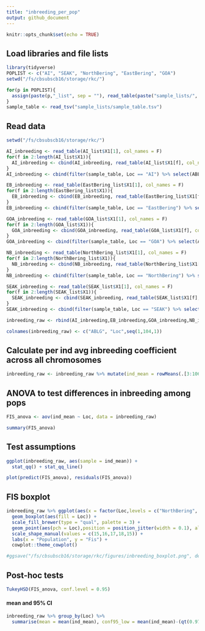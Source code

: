 ```yaml
---
title: "inbreeding_per_pop"
output: github_document
---
```


```r
knitr::opts_chunk$set(echo = TRUE)
```

## Load libraries and file lists
```r
library(tidyverse)
POPLIST <- c("AI", "SEAK", "NorthBering", "EastBering", "GOA")
setwd("/fs/cbsubscb16/storage/rkc/")

for(p in POPLIST){
  assign(paste(p,"_list", sep = ""), read_table(paste("sample_lists/", p, "_inbreeding.txt", sep = ""), col_names = F))
}
sample_table <- read_tsv("sample_lists/sample_table.tsv")
```

## Read data
```r
setwd("/fs/cbsubscb16/storage/rkc/")

AI_inbreeding <- read_table(AI_list$X1[1], col_names = F)
for(f in 2:length(AI_list$X1)){
  AI_inbreeding <- cbind(AI_inbreeding, read_table(AI_list$X1[f], col_names = F))
}
AI_inbreeding <- cbind(filter(sample_table, Loc == "AI") %>% select(ABLG,Loc), AI_inbreeding)

EB_inbreeding <- read_table(EastBering_list$X1[1], col_names = F)
for(f in 2:length(EastBering_list$X1)){
  EB_inbreeding <- cbind(EB_inbreeding, read_table(EastBering_list$X1[f], col_names = F))
}
EB_inbreeding <- cbind(filter(sample_table, Loc == "EastBering") %>% select(ABLG,Loc), EB_inbreeding)

GOA_inbreeding <- read_table(GOA_list$X1[1], col_names = F)
for(f in 2:length(GOA_list$X1)){
  GOA_inbreeding <- cbind(GOA_inbreeding, read_table(GOA_list$X1[f], col_names = F))
}
GOA_inbreeding <- cbind(filter(sample_table, Loc == "GOA") %>% select(ABLG,Loc), GOA_inbreeding)

NB_inbreeding <- read_table(NorthBering_list$X1[1], col_names = F)
for(f in 2:length(NorthBering_list$X1)){
  NB_inbreeding <- cbind(NB_inbreeding, read_table(NorthBering_list$X1[f], col_names = F))
}
NB_inbreeding <- cbind(filter(sample_table, Loc == "NorthBering") %>% select(ABLG,Loc), NB_inbreeding)

SEAK_inbreeding <- read_table(SEAK_list$X1[1], col_names = F)
for(f in 2:length(SEAK_list$X1)){
  SEAK_inbreeding <- cbind(SEAK_inbreeding, read_table(SEAK_list$X1[f], col_names = F))
}
SEAK_inbreeding <- cbind(filter(sample_table, Loc == "SEAK") %>% select(ABLG,Loc), SEAK_inbreeding)

inbreeding_raw <- rbind(AI_inbreeding,EB_inbreeding,GOA_inbreeding,NB_inbreeding,SEAK_inbreeding)

colnames(inbreeding_raw) <- c("ABLG", "Loc",seq(1,104,1))
```

## Calculate per ind avg inbreeding coefficient across all chromosomes
```r
inbreeding_raw <- inbreeding_raw %>% mutate(ind_mean = rowMeans(.[3:106]), .after = Loc)
```

## ANOVA to test differences in inbreeding among pops
```r
FIS_anova <- aov(ind_mean ~ Loc, data = inbreeding_raw)

summary(FIS_anova)
```

## Test assumptions
```r
ggplot(inbreeding_raw, aes(sample = ind_mean)) + 
  stat_qq() + stat_qq_line()
```
```r
plot(predict(FIS_anova), residuals(FIS_anova))
```


## FIS boxplot
```r
inbreeding_raw %>% ggplot(aes(x = factor(Loc,levels = c("NorthBering", "EastBering","GOA","SEAK","AI")), y = ind_mean)) +
  geom_boxplot(aes(fill = Loc)) +
  scale_fill_brewer(type = "qual", palette = 3) +
  geom_point(aes(pch = Loc),position = position_jitter(width = 0.1), alpha = 0.5, size = 1.5) +
  scale_shape_manual(values = c(15,16,17,18,15)) +
  labs(x = "Population", y = "Fis") +
  cowplot::theme_cowplot()

#ggsave("/fs/cbsubscb16/storage/rkc/figures/inbreeding_boxplot.png", device = "png", height = 5, width = 8)
```
## Post-hoc tests
```r
TukeyHSD(FIS_anova, conf.level = 0.95)
```

#### mean and 95% CI
```r
inbreeding_raw %>% group_by(Loc) %>% 
  summarise(mean = mean(ind_mean), conf95_low = mean(ind_mean)-(qt(0.975,df=length(ind_mean)-1)*sd(ind_mean)/sqrt(length(ind_mean))), conf95_high = mean(ind_mean)+(qt(0.975,df=length(ind_mean)-1)*sd(ind_mean)/sqrt(length(ind_mean))), n = length(ind_mean))
```


